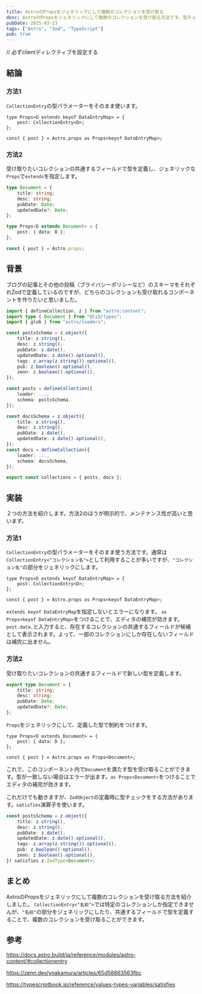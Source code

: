 ```yaml
---
title: AstroのPropsをジェネリックにして複数のコレクションを受け取る
desc: AstroのPropsをジェネリックにして複数のコレクションを受け取る方法です。型チェックはsatisfies演算子で行います。
pubDate: 2025-03-23
tags: ["Astro", "Zod", "TypeScript"]
pub: true
---
```


// 必ずclientディレクティブを設定する

## 結論

### 方法1

`CollectionEntry`の型パラメーターをそのまま使います。

```ts:components/PostContent.astro
type Props<D extends keyof DataEntryMap> = {
    post: CollectionEntry<D>;
};

const { post } = Astro.props as Props<keyof DataEntryMap>;
```

### 方法2

受け取りたいコレクションの共通するフィールドで型を定義し、ジェネリックな`Props`で`extends`を指定します。

```typescript
type Document = {
    title: string;
    desc: string;
    pubDate: Date;
    updatedDate?: Date;
};

type Props<D extends Document> = {
    post: { data: D };
};

const { post } = Astro.props;
```

## 背景

ブログの記事とその他の投稿（プライバシーポリシーなど）のスキーマをそれぞれZodで定義しているのですが、どちらのコレクションも受け取れるコンポーネントを作りたいと思いました。

```ts:content.config.ts
import { defineCollection, z } from "astro:content";
import type { Document } from "@lib/types";
import { glob } from "astro/loaders";

const postsSchema = z.object({
    title: z.string(),
    desc: z.string(),
    pubDate: z.date(),
    updatedDate: z.date().optional(),
    tags: z.array(z.string()).optional(),
    pub: z.boolean().optional(),
    zenn: z.boolean().optional(),
});

const posts = defineCollection({
    loader: ...,
    schema: postsSchema,
});

const docsSchema = z.object({
    title: z.string(),
    desc: z.string(),
    pubDate: z.date(),
    updatedDate: z.date().optional(),
});
const docs = defineCollection({
    loader: ...,
    schema: docsSchema,
});

export const collections = { posts, docs };
```

## 実装

２つの方法を紹介します。方法2のほうが明示的で、メンテナンス性が高いと思います。

### 方法1

`CollectionEntry`の型パラメーターをそのまま使う方法です。通常は`CollectionEntry<"コレクション名">`として利用することが多いですが、`"コレクション名"`の部分をジェネリックにします。

```ts:components/PostContent.astro
type Props<D extends keyof DataEntryMap> = {
    post: CollectionEntry<D>;
};

const { post } = Astro.props as Props<keyof DataEntryMap>;
```
`extends keyof DataEntryMap`を指定しないとエラーになります。
`as Props<keyof DataEntryMap>`をつけることで、エディタの補完が効きます。`post.data.`と入力すると、存在するコレクションの共通するフィールドが候補として表示されます。よって、一部のコレクションにしか存在しないフィールドは補完に出ません。

### 方法2

受け取りたいコレクションの共通するフィールドで新しい型を定義します。

```ts:types.ts
export type Document = {
    title: string;
    desc: string;
    pubDate: Date;
    updatedDate?: Date;
};
```

`Props`をジェネリックにして、定義した型で制約をつけます。

```ts:components/PostContent.astro
type Props<D extends Document> = {
    post: { data: D };
};

const { post } = Astro.props as Props<Document>;
```

これで、このコンポーネント内で`Document`を満たす型を受け取ることができます。型が一致しない場合はエラーが出ます。`as Props<Document>`をつけることでエディタの補完が効きます。

これだけでも動きますが、`ZodObject`の定義時に型チェックをする方法があります。`satisfies`演算子を使います。

```ts:content.config.ts
const postsSchema = z.object({
    title: z.string(),
    desc: z.string(),
    pubDate: z.date(),
    updatedDate: z.date().optional(),
    tags: z.array(z.string()).optional(),
    pub: z.boolean().optional(),
    zenn: z.boolean().optional(),
}) satisfies z.ZodType<Document>;
```

## まとめ

AstroのPropsをジェネリックにして複数のコレクションを受け取る方法を紹介しました。
`CollectionEntry<"名前">`では特定のコレクションしか指定できませんが、`"名前"`の部分をジェネリックにしたり、共通するフィールドで型を定義することで、複数のコレクションを受け取ることができます。

## 参考

https://docs.astro.build/ja/reference/modules/astro-content/#collectionentry

https://zenn.dev/ynakamura/articles/65d58863563fbc

https://typescriptbook.jp/reference/values-types-variables/satisfies
